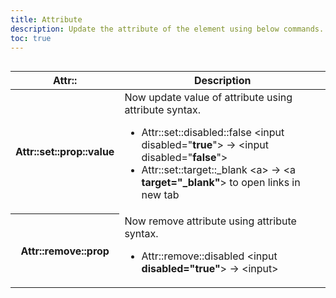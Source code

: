 ```yaml
---
title: Attribute
description: Update the attribute of the element using below commands.
toc: true
---
```


<img class="d-block mb-4 img-fluid rounded-3" src="/docs/[[config:docs_version]]/assets/img/action-attr.png" alt="" />

<table class="table">
  <thead>
    <tr>
      <th scope="col">Attr::</th>
      <th scope="col">Description</th>
    </tr>
  </thead>
  <tbody>
    <tr>
      <th scope="row">Attr::set::prop::value</th>
      <td>
        Now update value of attribute using attribute syntax.
        <ul>
          <li>
            Attr::set::disabled::false &lt;input disabled="<b>true</b>"> -> &lt;input disabled="<b>false</b>">
          </li>
          <li>
            Attr::set::target::_blank &lt;a> -> &lt;a <b>target="_blank"</b>> to open links in new tab
          </li>
        </ul>
      </td>
    </tr>
    <tr>
      <th scope="row">Attr::remove::prop</th>
      <td>
        Now remove attribute using attribute syntax.
        <ul>
          <li>
            Attr::remove::disabled &lt;input <b>disabled="true"</b>> -> &lt;input>
          </li>
        </ul>
      </td>
    </tr>
  </tbody>
</table>
